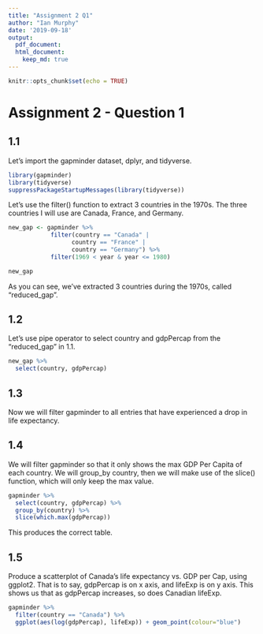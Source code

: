 ```yaml
---
title: "Assignment 2 Q1"
author: "Ian Murphy"
date: '2019-09-18'
output: 
  pdf_document:
  html_document:
    keep_md: true
---
```


```r
knitr::opts_chunk$set(echo = TRUE)
```

# Assignment 2 - Question 1
## 1.1

Let's import the gapminder dataset, dplyr, and tidyverse.
```r
library(gapminder)
library(tidyverse)
suppressPackageStartupMessages(library(tidyverse))
```

Let's use the filter() function to extract 3 countries in the 1970s. The three countries I will use are Canada, France, and Germany.

```r
new_gap <- gapminder %>% 
            filter(country == "Canada" | 
                  country == "France" | 
                  country == "Germany") %>% 
            filter(1969 < year & year <= 1980)

new_gap
```

As you can see, we've extracted 3 countries during the 1970s, called "reduced_gap".

## 1.2

Let's use pipe operator to select country and gdpPercap from the "reduced_gap" in 1.1.

```r
new_gap %>% 
  select(country, gdpPercap)
```

## 1.3

Now we will filter gapminder to all entries that have experienced a drop in life expectancy. 

## 1.4 

We will filter gapminder so that it only shows the max GDP Per Capita of each country. We will group_by country, then we will make use of the slice() function, which will only keep the max value.

```r
gapminder %>% 
  select(country, gdpPercap) %>% 
  group_by(country) %>% 
  slice(which.max(gdpPercap))
```
This produces the correct table.

## 1.5 

Produce a scatterplot of Canada's life expectancy vs. GDP per Cap, using ggplot2. That is to say, gdpPercap is on x axis, and lifeExp is on y axis. This shows us that as gdpPercap increases, so does Canadian lifeExp.

```r
gapminder %>% 
  filter(country == "Canada") %>%
  ggplot(aes(log(gdpPercap), lifeExp)) + geom_point(colour="blue")
```






